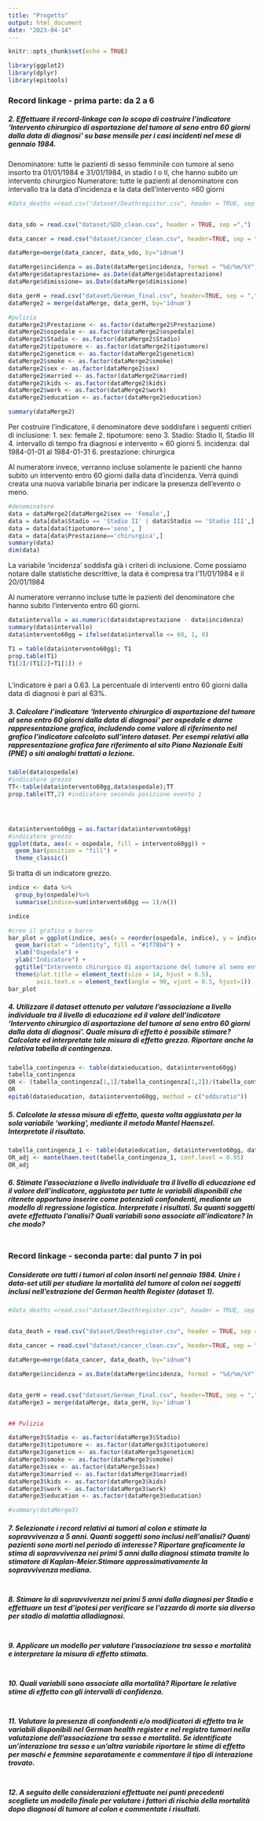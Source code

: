 ```yaml
---
title: "Progetto"
output: html_document
date: "2023-04-14"
---
```


```r
knitr::opts_chunk$set(echo = TRUE)
```

```r
library(ggplot2)
library(dplyr)
library(epitools)
```

### Record linkage - prima parte: da 2 a 6

##### 2. Effettuare il record-linkage con lo scopo di costruire l’indicatore ‘Intervento chirurgico di asportazione del tumore al seno entro 60 giorni dalla data di diagnosi’ su base mensile per i casi incidenti nel mese di gennaio 1984.
Denominatore: tutte le pazienti di sesso femminile con tumore al seno insorto tra
01/01/1984 e 31/01/1984, in stadio I o II, che hanno subito un intervento chirurgico
Numeratore: tutte le pazienti al denominatore con intervallo tra la data d’incidenza e la data dell’intervento ≤60 giorni

```r
#data_deaths =read.csv("dataset/Deathregister.csv", header = TRUE, sep =";")


data_sdo = read.csv("dataset/SDO_clean.csv", header = TRUE, sep =",")

data_cancer = read.csv("dataset/cancer_clean.csv", header=TRUE, sep = ",")

dataMerge=merge(data_cancer, data_sdo, by="idnum")

dataMerge$incidenza = as.Date(dataMerge$incidenza, format = "%d/%m/%Y")
dataMerge$dataprestazione= as.Date(dataMerge$dataprestazione)
dataMerge$dimissione= as.Date(dataMerge$dimissione)

data_gerH = read.csv("dataset/German_final.csv", header=TRUE, sep = ",")
dataMerge2 = merge(dataMerge, data_gerH, by='idnum')

#pulizia
dataMerge2$Prestazione <- as.factor(dataMerge2$Prestazione)
dataMerge2$ospedale <- as.factor(dataMerge2$ospedale)
dataMerge2$Stadio <- as.factor(dataMerge2$Stadio)
dataMerge2$tipotumore <- as.factor(dataMerge2$tipotumore)
dataMerge2$geneticm <- as.factor(dataMerge2$geneticm)
dataMerge2$smoke <- as.factor(dataMerge2$smoke)
dataMerge2$sex <- as.factor(dataMerge2$sex)
dataMerge2$married <- as.factor(dataMerge2$married)
dataMerge2$kids <- as.factor(dataMerge2$kids)
dataMerge2$work <- as.factor(dataMerge2$work)
dataMerge2$education <- as.factor(dataMerge2$education)

summary(dataMerge2)

```

Per costruire l'indicatore, il denominatore deve soddisfare i seguenti critieri di inclusione:
1. sex: female
2. tipotumore: seno
3. Stadio: Stadio II, Stadio III
4. intervallo di tempo fra diagnosi e intervento = 60 giorni
5. incidenza: dal 1984-01-01 al 1984-01-31
6. prestazione: chirurgica

Al numeratore invece, verranno incluse solamente le pazienti che hanno subito un intervento entro 60 giorni dalla data d'incidenza. Verrà quindi creata una nuova variabile binaria per indicare la presenza dell'evento o meno.

```r
#denominatore
data = dataMerge2[dataMerge2$sex == 'Female',]
data = data[data$Stadio == 'Stadio II' | data$Stadio == 'Stadio III',]
data = data[data$tipotumore=='seno', ]
data = data[data$Prestazione=='chirurgica',]
summary(data)
dim(data)

```

La variabile 'incidenza' soddisfa già i criteri di inclusione. Come possiamo notare dalle statistiche descrittive, la data è compresa tra l'11/01/1984 e il 20/01/1984

Al numeratore verranno incluse tutte le pazienti del denominatore che hanno subito l'intervento entro 60 giorni. 

```r

data$intervallo = as.numeric(data$dataprestazione - data$incidenza)
summary(data$intervallo)
data$intervento60gg = ifelse(data$intervallo <= 60, 1, 0)
```

```r
T1 = table(data$intervento60gg); T1
prop.table(T1)
T1[2]/(T1[2]+T1[1]) #



```
 L'indicatore è pari a 0.63. La percentuale di interventi entro 60 giorni dalla data di diagnosi è pari al 63%. 
 
##### 3. Calcolare l’indicatore ‘Intervento chirurgico di asportazione del tumore al seno entro 60 giorni dalla data di diagnosi’ per ospedale e darne rappresentazione grafica, includendo come valore di riferimento nel grafico l’indicatore calcolato sull’intero dataset. Per esempi relativi alla rappresentazione grafica fare riferimento al sito Piano Nazionale Esiti (PNE) o siti analoghi trattati a lezione.




```r
table(data$ospedale)
#indicatore grezzo
TT<-table(data$intervento60gg,data$ospedale);TT 
prop.table(TT,2) #indicatore seconda posizione evento 1




data$intervento60gg = as.factor(data$intervento60gg)
#indicatore grezzo
ggplot(data, aes(x = ospedale, fill = intervento60gg)) +
  geom_bar(position = "fill") +
  theme_classic() 

```
Si tratta di un indicatore grezzo. 



```r
indice <- data %>%
  group_by(ospedale)%>%
  summarise(indice=sum(intervento60gg == 1)/n())

indice


```
```r

#creo il grafico a barre
bar_plot = ggplot(indice, aes(x = reorder(ospedale, indice), y = indice)) +
  geom_bar(stat = "identity", fill = "#1f78b4") +
  xlab("Ospedale") +
  ylab("Indicatore") +
  ggtitle("Intervento chirurgico di asportazione del tumore al seno entro 60 giorni dalla diagnosi per ospedale") +
  theme(plot.title = element_text(size = 14, hjust = 0.5),
        axis.text.x = element_text(angle = 90, vjust = 0.5, hjust=1))
bar_plot
```


##### 4. Utilizzare il dataset ottenuto per valutare l’associazione a livello individuale tra il livello di educazione ed il valore dell’indicatore ‘Intervento chirurgico di asportazione del tumore al seno entro 60 giorni dalla data di diagnosi’. Quale misura di effetto è possibile stimare? Calcolate ed interpretate tale misura di effetto grezza. Riportare anche la relativa tabella di contingenza.

```r
tabella_contingenza <- table(data$education, data$intervento60gg)
tabella_contingenza
OR <- (tabella_contingenza[1,1]/tabella_contingenza[1,2])/(tabella_contingenza[2,1]/tabella_contingenza[2,2])
OR
epitab(data$education, data$intervento60gg, method = c("oddsratio"))
```

##### 5. Calcolate la stessa misura di effetto, questa volta aggiustata per la sola variabile ‘working’, mediante il metodo Mantel Haenszel. Interpretate il risultato.

```r
tabella_contingenza_1 <- table(data$education, data$intervento60gg, data$work)
OR_adj <- mantelhaen.test(tabella_contingenza_1, conf.level = 0.95)
OR_adj

```

##### 6. Stimate l’associazione a livello individuale tra il livello di educazione ed il valore dell’indicatore, aggiustata per tutte le variabili disponibili che ritenete opportuno inserire come potenziali confondenti, mediante un modello di regressione logistica. Interpretate i risultati. Su quanti soggetti avete effettuato l’analisi? Quali variabili sono associate all’indicatore? In che modo?

```r


```




### Record linkage - seconda parte: dal punto 7 in poi
##### Considerate ora tutti i tumori al colon insorti nel gennaio 1984. Unire i data-set utili per studiare la mortalità del tumore al colon nei soggetti inclusi nell’estrazione del German health Register (dataset 1).

```r
#data_deaths =read.csv("dataset/Deathregister.csv", header = TRUE, sep =";")


data_death = read.csv("dataset/Deathregister.csv", header = TRUE, sep =";")

data_cancer = read.csv("dataset/cancer_clean.csv", header=TRUE, sep = ",")

dataMerge=merge(data_cancer, data_death, by="idnum")

dataMerge$incidenza = as.Date(dataMerge$incidenza, format = "%d/%m/%Y")


data_gerH = read.csv("dataset/German_final.csv", header=TRUE, sep = ",")
dataMerge3 = merge(dataMerge, data_gerH, by='idnum')


## Pulizia

dataMerge3$Stadio <- as.factor(dataMerge3$Stadio)
dataMerge3$tipotumore <- as.factor(dataMerge3$tipotumore)
dataMerge3$geneticm <- as.factor(dataMerge3$geneticm)
dataMerge3$smoke <- as.factor(dataMerge3$smoke)
dataMerge3$sex <- as.factor(dataMerge3$sex)
dataMerge3$married <- as.factor(dataMerge3$married)
dataMerge3$kids <- as.factor(dataMerge3$kids)
dataMerge3$work <- as.factor(dataMerge3$work)
dataMerge3$education <- as.factor(dataMerge3$education)

#summary(dataMerge3)

```




##### 7. Selezionate i record relativi ai tumori al colon e stimate la sopravvivenza a 5 anni. Quanti soggetti sono inclusi nell’analisi? Quanti pazienti sono morti nel periodo di interesse? Riportare graficamente la stima di sopravvivenza nei primi 5 anni dalla diagnosi stimata tramite lo stimatore di Kaplan-Meier.Stimare approssimativamente la sopravvivenza mediana.

```r


```


##### 8. Stimare la di sopravvivenza nei primi 5 anni dalla diagnosi per Stadio e effettuare un test d’ipotesi per verificare se l’azzardo di morte sia diverso per stadio di malattia alladiagnosi.


```r

```

##### 9. Applicare un modello per valutare l’associazione tra sesso e mortalità e interpretare la misura di effetto stimata.

```r


```

##### 10. Quali variabili sono associate alla mortalità? Riportare le relative stime di effetto con gli intervalli di confidenza.

```r

```

##### 11. Valutare la presenza di confondenti e/o modificatori di effetto tra le variabili disponibili nel German health register e nel registro tumori nella valutazione dell’associazione tra sesso e mortalità. Se identificate un’interazione tra sesso e un’altra variabile riportare le stime di effetto per maschi e femmine separatamente e commentare il tipo di interazione trovato.

```r


```

##### 12. A seguito delle considerazioni effettuate nei punti precedenti scegliete un modello finale per valutare i fattori di rischio della mortalità dopo diagnosi di tumore al colon e commentate i risultati.

```r

```
